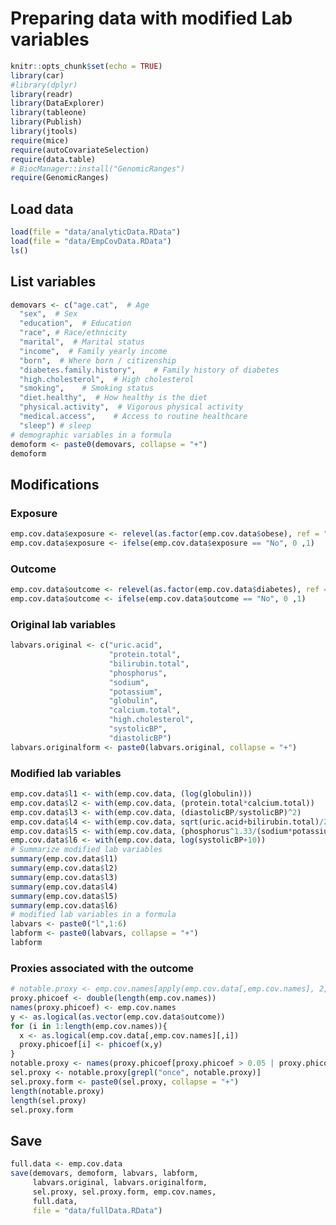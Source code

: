 # Preparing data with modified Lab variables

```r
knitr::opts_chunk$set(echo = TRUE)
library(car)
#library(dplyr)
library(readr)
library(DataExplorer)
library(tableone)
library(Publish)
library(jtools)
require(mice)
require(autoCovariateSelection)
require(data.table)
# BiocManager::install("GenomicRanges")
require(GenomicRanges)
```

## Load data

```r
load(file = "data/analyticData.RData") 
load(file = "data/EmpCovData.RData") 
ls()
```

## List variables

```r
demovars <- c("age.cat",  # Age
  "sex",  # Sex
  "education",  # Education
  "race", # Race/ethnicity 
  "marital",  # Marital status
  "income",  # Family yearly income
  "born",  # Where born / citizenship 
  "diabetes.family.history",    # Family history of diabetes
  "high.cholesterol",  # High cholesterol
  "smoking",    # Smoking status
  "diet.healthy",  # How healthy is the diet 
  "physical.activity",  # Vigorous physical activity 
  "medical.access",    # Access to routine healthcare
  "sleep") # sleep
# demographic variables in a formula
demoform <- paste0(demovars, collapse = "+")
demoform
```

## Modifications

### Exposure

```r
emp.cov.data$exposure <- relevel(as.factor(emp.cov.data$obese), ref = "No")
emp.cov.data$exposure <- ifelse(emp.cov.data$exposure == "No", 0 ,1)
```

### Outcome

```r
emp.cov.data$outcome <- relevel(as.factor(emp.cov.data$diabetes), ref = "No")
emp.cov.data$outcome <- ifelse(emp.cov.data$outcome == "No", 0 ,1)
```

### Original lab variables

```r
labvars.original <- c("uric.acid", 
                      "protein.total", 
                      "bilirubin.total", 
                      "phosphorus",
                      "sodium", 
                      "potassium", 
                      "globulin", 
                      "calcium.total", 
                      "high.cholesterol",
                      "systolicBP", 
                      "diastolicBP")
labvars.originalform <- paste0(labvars.original, collapse = "+")
```

### Modified lab variables

```r
emp.cov.data$l1 <- with(emp.cov.data, (log(globulin)))
emp.cov.data$l2 <- with(emp.cov.data, (protein.total*calcium.total))
emp.cov.data$l3 <- with(emp.cov.data, (diastolicBP/systolicBP)^2)
emp.cov.data$l4 <- with(emp.cov.data, sqrt(uric.acid+bilirubin.total)/2)
emp.cov.data$l5 <- with(emp.cov.data, (phosphorus^1.33/(sodium*potassium)))
emp.cov.data$l6 <- with(emp.cov.data, log(systolicBP+10))
# Summarize modified lab variables
summary(emp.cov.data$l1)
summary(emp.cov.data$l2)
summary(emp.cov.data$l3)
summary(emp.cov.data$l4)
summary(emp.cov.data$l5)
summary(emp.cov.data$l6)
# modified lab variables in a formula
labvars <- paste0("l",1:6)
labform <- paste0(labvars, collapse = "+")
labform
```

### Proxies associated with the outcome

```r
# notable.proxy <- emp.cov.names[apply(emp.cov.data[,emp.cov.names], 2, sum) >= 200]
proxy.phicoef <- double(length(emp.cov.names))
names(proxy.phicoef) <- emp.cov.names
y <- as.logical(as.vector(emp.cov.data$outcome))
for (i in 1:length(emp.cov.names)){
  x <- as.logical(emp.cov.data[,emp.cov.names][,i])
  proxy.phicoef[i] <- phicoef(x,y)
}
notable.proxy <- names(proxy.phicoef[proxy.phicoef > 0.05 | proxy.phicoef < -0.05])
sel.proxy <- notable.proxy[grepl("once", notable.proxy)]
sel.proxy.form <- paste0(sel.proxy, collapse = "+")
length(notable.proxy)
length(sel.proxy)
sel.proxy.form
```

## Save

```r
full.data <- emp.cov.data
save(demovars, demoform, labvars, labform, 
     labvars.original, labvars.originalform,
     sel.proxy, sel.proxy.form, emp.cov.names,
     full.data, 
     file = "data/fullData.RData") 
```
